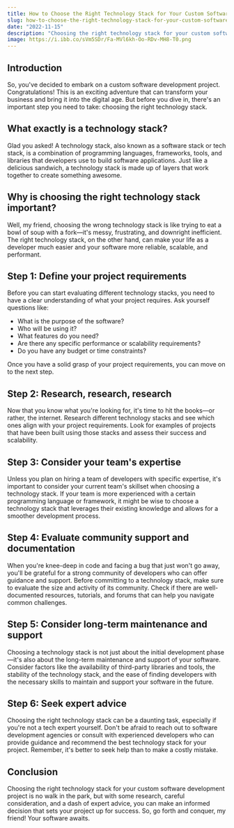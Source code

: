 ```yaml
---
title: How to Choose the Right Technology Stack for Your Custom Software Development Project
slug: how-to-choose-the-right-technology-stack-for-your-custom-software-development-project
date: "2022-11-15"
description: "Choosing the right technology stack for your custom software development project can be overwhelming. But fear not, we've got you covered with this guide that will help you navigate through the options and make an informed decision."
image: https://i.ibb.co/sVm5SDr/Fa-MVl6kh-Oo-RDv-MH8-T0.png
---
```


## Introduction

So, you've decided to embark on a custom software development project. Congratulations! This is an exciting adventure that can transform your business and bring it into the digital age. But before you dive in, there's an important step you need to take: choosing the right technology stack.

## What exactly is a technology stack?

Glad you asked! A technology stack, also known as a software stack or tech stack, is a combination of programming languages, frameworks, tools, and libraries that developers use to build software applications. Just like a delicious sandwich, a technology stack is made up of layers that work together to create something awesome.

## Why is choosing the right technology stack important?

Well, my friend, choosing the wrong technology stack is like trying to eat a bowl of soup with a fork—it's messy, frustrating, and downright inefficient. The right technology stack, on the other hand, can make your life as a developer much easier and your software more reliable, scalable, and performant.

## Step 1: Define your project requirements

Before you can start evaluating different technology stacks, you need to have a clear understanding of what your project requires. Ask yourself questions like:

- What is the purpose of the software?
- Who will be using it?
- What features do you need?
- Are there any specific performance or scalability requirements?
- Do you have any budget or time constraints?

Once you have a solid grasp of your project requirements, you can move on to the next step.

## Step 2: Research, research, research

Now that you know what you're looking for, it's time to hit the books—or rather, the internet. Research different technology stacks and see which ones align with your project requirements. Look for examples of projects that have been built using those stacks and assess their success and scalability.

## Step 3: Consider your team's expertise

Unless you plan on hiring a team of developers with specific expertise, it's important to consider your current team's skillset when choosing a technology stack. If your team is more experienced with a certain programming language or framework, it might be wise to choose a technology stack that leverages their existing knowledge and allows for a smoother development process.

## Step 4: Evaluate community support and documentation

When you're knee-deep in code and facing a bug that just won't go away, you'll be grateful for a strong community of developers who can offer guidance and support. Before committing to a technology stack, make sure to evaluate the size and activity of its community. Check if there are well-documented resources, tutorials, and forums that can help you navigate common challenges.

## Step 5: Consider long-term maintenance and support

Choosing a technology stack is not just about the initial development phase—it's also about the long-term maintenance and support of your software. Consider factors like the availability of third-party libraries and tools, the stability of the technology stack, and the ease of finding developers with the necessary skills to maintain and support your software in the future.

## Step 6: Seek expert advice

Choosing the right technology stack can be a daunting task, especially if you're not a tech expert yourself. Don't be afraid to reach out to software development agencies or consult with experienced developers who can provide guidance and recommend the best technology stack for your project. Remember, it's better to seek help than to make a costly mistake.

## Conclusion

Choosing the right technology stack for your custom software development project is no walk in the park, but with some research, careful consideration, and a dash of expert advice, you can make an informed decision that sets your project up for success. So, go forth and conquer, my friend! Your software awaits.